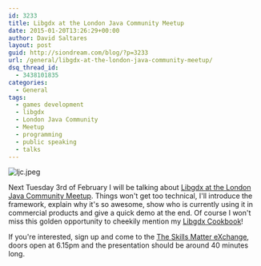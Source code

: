 ```yaml
---
id: 3233
title: Libgdx at the London Java Community Meetup
date: 2015-01-20T13:26:29+00:00
author: David Saltares
layout: post
guid: http://siondream.com/blog/?p=3233
url: /general/libgdx-at-the-london-java-community-meetup/
dsq_thread_id:
  - 3438101835
categories:
  - General
tags:
  - games development
  - libgdx
  - London Java Community
  - Meetup
  - programming
  - public speaking
  - talks
---
```

![ljc.jpeg](/img/wp/ljc.jpeg)

Next Tuesday 3rd of February I will be talking about [Libgdx at the London Java Community Meetup](http://www.meetup.com/Londonjavacommunity/). Things won't get too technical, I'll introduce the framework, explain why it's so awesome, show who is currently using it in commercial products and give a quick demo at the end. Of course I won't miss this golden opportunity to cheekily mention my [Libgdx Cookbook](/libgdx-cross-platform-game-development-cookbook/)!

If you're interested, sign up and come to the [The Skills Matter eXchange](https://www.google.com/maps?f=q&hl=en&q=116-120+Goswell+Road,+London,+gb), doors open at 6.15pm and the presentation should be around 40 minutes long.